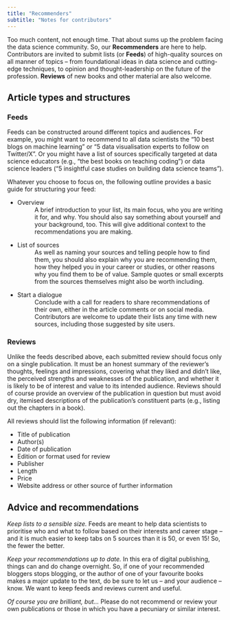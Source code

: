 ```yaml
---
title: "Recommenders"
subtitle: "Notes for contributors"
---
```

Too much content, not enough time. That about sums up the problem facing the data science community. So, our **Recommenders** are here to help. Contributors are invited to submit lists (or **Feeds**) of high-quality sources on all manner of topics -- from foundational ideas in data science and cutting-edge techniques, to opinion and thought-leadership on the future of the profession. **Reviews** of new books and other material are also welcome. 

## Article types and structures 

### Feeds 
Feeds can be constructed around different topics and audiences. For example, you might want to recommend to all data scientists the “10 best blogs on machine learning” or “5 data visualisation experts to follow on Twitter/X”. Or you might have a list of sources specifically targeted at data science educators (e.g., “the best books on teaching coding”) or data science leaders (“5 insightful case studies on building data science teams”).  

Whatever you choose to focus on, the following outline provides a basic guide for structuring your feed: 

* Overview 
: A brief introduction to your list, its main focus, who you are writing it for, and why. You should also say something about yourself and your background, too. This will give additional context to the recommendations you are making. 

* List of sources 
: As well as naming your sources and telling people how to find them, you should also explain why you are recommending them, how they helped you in your career or studies, or other reasons why you find them to be of value. Sample quotes or small excerpts from the sources themselves might also be worth including. 

* Start a dialogue 
: Conclude with a call for readers to share recommendations of their own, either in the article comments or on social media. Contributors are welcome to update their lists any time with new sources, including those suggested by site users.  

### Reviews 
Unlike the feeds described above, each submitted review should focus only on a single publication. It must be an honest summary of the reviewer’s thoughts, feelings and impressions, covering what they liked and didn’t like, the perceived strengths and weaknesses of the publication, and whether it is likely to be of interest and value to its intended audience. Reviews should of course provide an overview of the publication in question but must avoid dry, itemised descriptions of the publication’s constituent parts (e.g., listing out the chapters in a book).   

All reviews should list the following information (if relevant): 

* Title of publication 
* Author(s) 
* Date of publication 
* Edition or format used for review 
* Publisher 
* Length 
* Price 
* Website address or other source of further information 

## Advice and recommendations 

*Keep lists to a sensible size.* Feeds are meant to help data scientists to prioritise who and what to follow based on their interests and career stage -- and it is much easier to keep tabs on 5 sources than it is 50, or even 15! So, the fewer the better. 

*Keep your recommendations up to date.* In this era of digital publishing, things can and do change overnight. So, if one of your recommended bloggers stops blogging, or the author of one of your favourite books makes a major update to the text, do be sure to let us -- and your audience -- know. We want to keep feeds and reviews current and useful. 

*Of course you are brilliant, but...* Please do not recommend or review your own publications or those in which you have a pecuniary or similar interest. 